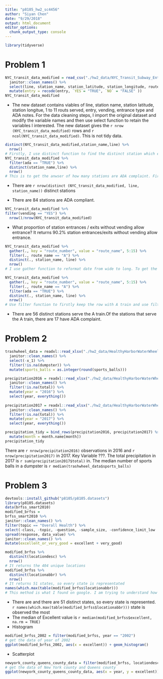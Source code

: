 ```yaml
---
title: "p8105_hw2_sc4456"
author: "Siyan Chen"
date: "9/29/2018"
output: html_document
editor_options: 
  chunk_output_type: console
---
```


```r
library(tidyverse)
```
# Problem 1
```r
NYC_transit_data_modified = read_csv("./hw2_data/NYC_Transit_Subway_Entrance_And_Exit_Data.csv") %>% 
  janitor::clean_names() %>% 
  select(line, station_name, station_latitude, station_longitude, route1:route11, entry, vending, entrance_type, ada) %>% 
  mutate(entry = recode(entry, `YES`= "TRUE", `NO` = "FALSE" )) 
NYC_transit_data_modified
```
* The new dataset contains viables of line, station name, station latitude, station longitue, 1 to 11 routs served, entry, vending, entrance type and ADA notes. For the data cleaning steps, I import the original dataset and modify the variable names and then use select function to retain the variables I interested. The new dataset gives the `r nrow (NYC_transit_data_modified)` rows and `r ncol(NYC_transit_data_modified)`. This is not tidy data.
```r
distinct(NYC_transit_data_modified,station_name,line) %>% 
  nrow()
# Firstly, I use distinct function to find the distinct station which excludes the repeated stations. Then, I use nrow function to fund the number of distinct stations 
NYC_transit_data_modified %>% 
  filter(ada == "TRUE") %>% 
  distinct(station_name,line) %>% 
  nrow()
# This is to get the anwser of how many stations are ADA complaint. Firstly, I removed the NA data of ADA notes.Then I use distinct function to found our how many distinct stations exist because some ADA compliants target the same station. It returns the 84 stations are ADA compliant. 
```

* There are `r nrow(distinct (NYC_transit_data_modified, line, station_name))` distinct stations

* There are 84 stations are ADA compliant.

```r
NYC_transit_data_modified %>% 
filter(vending == "YES") %>% 
  nrow()/nrow(NYC_transit_data_modified)
```
* What proportion of station entrances / exits without vending allow entrance? It returns 90.2% station entrances/exits without vending allow entrance. 

```r
NYC_transit_data_modified %>% 
  gather(., key = "route_number", value = "route_name", 5:15) %>% 
  filter(., route_name == "A") %>% 
  distinct(., station_name, line) %>% 
  nrow() 
# I use gather function to reformat date from wide to long. To get the number of distinct stations serving A train, I filter the data to only keep the rows with A trains. Then I use previous method to get the number of distinct stations, which returns 60. 
```

```r
NYC_transit_data_modified %>% 
  gather(., key = "route_number", value = "route_name", 5:15) %>% 
  filter(., route_name == "A") %>% 
  filter(ada == "TRUE") %>% 
  distinct(., station_name, line) %>% 
  nrow() 
# Use filter function to firstly keep the row with A train and use filter function again to keep the row with ada complaints. It returns 17.
```
* There are 56 distinct stations serve the A train.Of the stations that serve the A train, there are 17 have ADA complaint.

# Problem 2

```r
trashwheel_data = readxl::read_xlsx("./hw2_data/HealthyHarborWaterWheelTotals2017-9-26.xlsx", sheet = "Mr.Trash_Wheel") %>% 
  janitor::clean_names() %>% 
  select(-x_1) %>% 
  filter(!is.na(dumpster)) %>% 
  mutate(sports_balls = as.integer(round(sports_balls)))

```
```r
precipitation2016 = readxl::read_xlsx("./hw2_data/HealthyHarborWaterWheelTotals2017-9-26.xlsx", sheet = "2016_Precipitation", range = "A2:B14") %>% 
  janitor::clean_names() %>% 
  filter(!is.na(total)) %>% 
  mutate(year = "2016") %>% 
  select(year, everything())
  
precipitation2017 = readxl::read_xlsx("./hw2_data/HealthyHarborWaterWheelTotals2017-9-26.xlsx", sheet = "2017_Precipitation", range = "A2:B14")%>% 
  janitor::clean_names() %>% 
  filter(!is.na(total)) %>% 
  mutate(year = "2017") %>% 
  select(year, everything()) 

precipitation_tidy = bind_rows(precipitation2016, precipitation2017) %>%   
  mutate(month = month.name[month]) 
precipitation_tidy

```
There are `r nrow(precipitation2016)` observations in 2016 and `r nrow(precipitation2017)` in 2017. Key Variable ???. The total precipitation in 2017 is `r sum(precipitation2017$total)` in. The median number of sports balls in a dumpster is `r median(trashwheel_data$sports_balls)`

# Problem 3
```r
devtools::install_github("p8105/p8105.datasets")
library(p8105.datasets)
data(brfss_smart2010)
modified_brfss =
brfss_smart2010 %>% 
janitor::clean_names() %>% 
filter(topic == "Overall Health") %>% 
select(-class, -topic, -question, -sample_size, -confidence_limit_low : -geo_location) %>% 
spread(response, data_value) %>% 
janitor::clean_names() %>% 
mutate(excellent_or_very_good = excellent + very_good) 
```
```r
modified_brfss %>% 
  distinct(locationdesc) %>% 
  nrow()
# It returns the 404 unique locations
modified_brfss %>% 
  distinct(locationabbr) %>% 
  nrow()
# It returns 51 states, so every state is representated
names(which.max(table(modified_brfss$locationabbr)))
# This method is what I found on google. I am trying to understand how it works. I guess it first help to fing the maximum occuring character and gives the name of the character. I guess the reason to use table function is that which.max function only works for table. It returns NJ.
```

* There are  and there are 51 distinct states, so every state is represented. `r names(which.max(table(modified_brfss$locationabbr)))` state is observed the most
* The median of Excellent value is `r median(modified_brfss$excellent, na.rm = TRUE)`
* Histogram 
```r
modified_brfss_2002 = filter(modified_brfss, year == "2002")
# get the data of year of 2002
ggplot(modified_brfss_2002, aes(x = excellent)) + geom_histogram()
```
* Scatterplot
```r
newyork_county_queens_county_data = filter(modified_brfss, locationdesc == "NY - Queens County" | locationdesc =="NY - New York County")
# get the data of New York county and Queens county
ggplot(newyork_county_queens_county_data, aes(x = year, y = excellent))+geom_point(aes(color = locationdesc))

```







